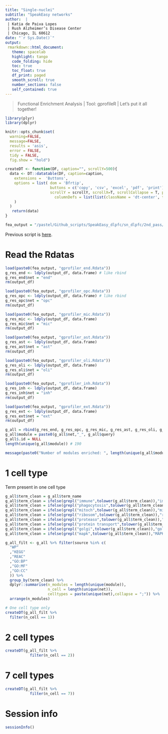 ```yaml
---
title: "Single-nuclei"
subtitle: "SpeakEasy networks"
author:  |
 | Katia de Paiva Lopes 
 | Rush Alzheimer’s Disease Center
 | Chicago, IL 60612
date: "`r Sys.Date()`"
output: 
 rmarkdown::html_document:
   theme: spacelab
   highlight: tango
   code_folding: hide
   toc: true
   toc_float: true
   df_print: paged
   smooth_scroll: true
   number_sections: false
   self_contained: true  
---
```


> Functional Enrichment Analysis | Tool: gprofileR | Let's put it all together! 

```r
library(plyr)
library(dplyr)

knitr::opts_chunk$set( 
  warning=FALSE,
  message=FALSE,
  results = 'asis',
  error = FALSE,
  tidy = FALSE,
  fig.show = "hold")
```

```r
createDT <- function(DF, caption="", scrollY=500){
  data <- DT::datatable(DF, caption=caption,
    extensions =  'Buttons',
    options = list( dom = 'Bfrtip', 
                    buttons = c('copy', 'csv', 'excel', 'pdf', 'print'), 
                    scrollY = scrollY, scrollX=T, scrollCollapse = T, paging = F,  
                      columnDefs = list(list(className = 'dt-center', targets = "_all"))
    )
  ) 
   return(data)
}
```

```r
fea_output = "/pastel/Github_scripts/SpeakEasy_dlpfc/sn_dlpfc/2nd_pass/FEA/gprofiler/"
```

Previous script is [here](https://rushalz.github.io/SpeakEasy_dlpfc/sn_dlpfc/2nd_pass/FEA/gprofiler/Report_gprofiler_cl3_ext.html). 

# Read the Rdatas
```r
load(paste0(fea_output, "gprofiler_end.Rdata"))
g_res_end <- ldply(output_df, data.frame) # like rbind 
g_res_end$net = "end"
rm(output_df)

load(paste0(fea_output, "gprofiler_opc.Rdata"))
g_res_opc <- ldply(output_df, data.frame) # like rbind 
g_res_opc$net = "opc"
rm(output_df)

load(paste0(fea_output, "gprofiler_mic.Rdata"))
g_res_mic <- ldply(output_df, data.frame) 
g_res_mic$net = "mic"
rm(output_df)

load(paste0(fea_output, "gprofiler_ast.Rdata"))
g_res_ast <- ldply(output_df, data.frame) 
g_res_ast$net = "ast"
rm(output_df)

load(paste0(fea_output, "gprofiler_oli.Rdata"))
g_res_oli <- ldply(output_df, data.frame) 
g_res_oli$net = "oli"
rm(output_df)

load(paste0(fea_output, "gprofiler_inh.Rdata"))
g_res_inh <- ldply(output_df, data.frame) 
g_res_inh$net = "inh"
rm(output_df)

load(paste0(fea_output, "gprofiler_ext.Rdata"))
g_res_ext <- ldply(output_df, data.frame) 
g_res_ext$net = "ext"
rm(output_df)

g_all = rbind(g_res_end, g_res_opc, g_res_mic, g_res_ast, g_res_oli, g_res_inh, g_res_ext)
g_all$module = paste0(g_all$net,"_", g_all$query)
g_all$.id = NULL
length(unique(g_all$module)) # 190

message(paste0("Number of modules enriched: ", length(unique(g_all$module)))) 
```

# 1 cell type
Term present in one cell type 
```r
g_all$term_clean = g_all$term_name
g_all$term_clean = ifelse(grepl("immune",tolower(g_all$term_clean)),"immune",g_all$term_clean)
g_all$term_clean = ifelse(grepl("phagocytosis",tolower(g_all$term_clean)),"phagocytosis",g_all$term_clean)
g_all$term_clean = ifelse(grepl("mitoch",tolower(g_all$term_clean)),"mitochondria",g_all$term_clean)
g_all$term_clean = ifelse(grepl("ribosom",tolower(g_all$term_clean)),"ribosome",g_all$term_clean)
g_all$term_clean = ifelse(grepl("proteaso",tolower(g_all$term_clean)),"proteasome",g_all$term_clean)
g_all$term_clean = ifelse(grepl("protein transport",tolower(g_all$term_clean)),"protein transport",g_all$term_clean)
g_all$term_clean = ifelse(grepl("golgi",tolower(g_all$term_clean)),"golgi",g_all$term_clean)
g_all$term_clean = ifelse(grepl("mapk",tolower(g_all$term_clean)),"MAPK",g_all$term_clean)

g_all_filt <- g_all %>% filter(source %in% c(
  "WP"
  ,"KEGG"
  ,"REAC"
  ,"GO:BP"
  ,"GO:MF"
  ,"GO:CC"
  )) %>% 
  group_by(term_clean) %>% 
  dplyr::summarise(n_modules = length(unique(module)), 
                   n_cell = length(unique(net)), 
                   celltypes = paste(unique(net),collapse = ";")) %>% 
  arrange(n_modules) 

# One cell type only 
createDT(g_all_filt %>%
  filter(n_cell == 1))
```

# 2 cell types
```r
createDT(g_all_filt %>%
           filter(n_cell == 2))
```

# 7 cell types
```r
createDT(g_all_filt %>%
           filter(n_cell == 7))
```

# Session info
```r
sessionInfo()
```

